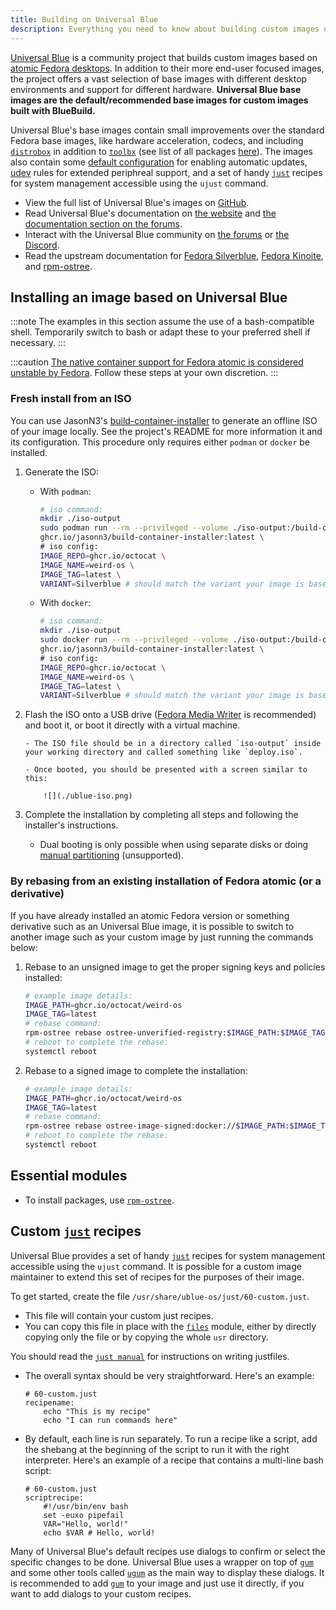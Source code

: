 ```yaml
---
title: Building on Universal Blue
description: Everything you need to know about building custom images on Universal Blue
---
```


[Universal Blue](https://universal-blue.org/) is a community project that builds custom images based on [atomic Fedora desktops](https://fedoraproject.org/atomic-desktops/). In addition to their more end-user focused images, the project offers a vast selection of base images with different desktop environments and support for different hardware. **Universal Blue base images are the default/recommended base images for custom images built with BlueBuild.**

Universal Blue's base images contain small improvements over the standard Fedora base images, like hardware acceleration, codecs, and including [`distrobox`](https://distrobox.it/) in addition to [`toolbx`](https://containertoolbx.org/) (see list of all packages [here](https://github.com/ublue-os/main/blob/main/packages.json)). The images also contain some [default configuration](https://github.com/ublue-os/config) for enabling automatic updates, [udev](https://en.wikipedia.org/wiki/Udev) rules for extended periphreal support, and a set of handy [`just`](https://just.systems/) recipes for system management accessible using the `ujust` command.

-   View the full list of Universal Blue's images on [GitHub](https://github.com/orgs/ublue-os/packages).
-   Read Universal Blue's documentation on [the website](https://universal-blue.org/introduction/) and [the documentation section on the forums](https://universal-blue.discourse.group/docs).
-   Interact with the Universal Blue community on [the forums](https://universal-blue.discourse.group/) or [the Discord](https://discord.gg/WEu6BdFEtp).
-   Read the upstream documentation for [Fedora Silverblue](https://docs.fedoraproject.org/en-US/fedora-silverblue/), [Fedora Kinoite](https://docs.fedoraproject.org/en-US/fedora-kinoite/), and [rpm-ostree](https://coreos.github.io/rpm-ostree/).

## Installing an image based on Universal Blue

:::note
The examples in this section assume the use of a bash-compatible shell. Temporarily switch to bash or adapt these to your preferred shell if necessary.
:::

:::caution
[The native container support for Fedora atomic is considered unstable by Fedora](https://www.fedoraproject.org/wiki/Changes/OstreeNativeContainerStable). Follow these steps at your own discretion.
:::

### Fresh install from an ISO

You can use JasonN3's [build-container-installer](https://github.com/JasonN3/build-container-installer) to generate an offline ISO of your image locally. See the project's README for more information it and its configuration. This procedure only requires either `podman` or `docker` be installed.

1.  Generate the ISO:

    -   With `podman`:

        ```bash
        # iso command:
        mkdir ./iso-output
        sudo podman run --rm --privileged --volume ./iso-output:/build-container-installer/build --security-opt label=disable --pull=newer \
        ghcr.io/jasonn3/build-container-installer:latest \
        # iso config:
        IMAGE_REPO=ghcr.io/octocat \
        IMAGE_NAME=weird-os \
        IMAGE_TAG=latest \
        VARIANT=Silverblue # should match the variant your image is based on
        ```

    -   With `docker`:

        ```bash
        # iso command:
        mkdir ./iso-output
        sudo docker run --rm --privileged --volume ./iso-output:/build-container-installer/build --pull=always \
        ghcr.io/jasonn3/build-container-installer:latest \
        # iso config:
        IMAGE_REPO=ghcr.io/octocat \
        IMAGE_NAME=weird-os \
        IMAGE_TAG=latest \
        VARIANT=Silverblue # should match the variant your image is based on
        ```

2.  Flash the ISO onto a USB drive ([Fedora Media Writer](https://www.fedoraproject.org/en/workstation/download) is recommended) and boot it, or boot it directly with a virtual machine.

        - The ISO file should be in a directory called `iso-output` inside your working directory and called something like `deploy.iso`.

        - Once booted, you should be presented with a screen similar to this:

            ![](./ublue-iso.png)

3.  Complete the installation by completing all steps and following the installer's instructions.

    -   Dual booting is only possible when using separate disks or doing [manual partitioning](https://docs.fedoraproject.org/en-US/fedora-silverblue/installation/#manual-partition) (unsupported).

### By rebasing from an existing installation of Fedora atomic (or a derivative)

If you have already installed an atomic Fedora version or something derivative such as an Universal Blue image, it is possible to switch to another image such as your custom image by just running the commands below:

1. Rebase to an unsigned image to get the proper signing keys and policies installed:

    ```bash
    # example image details:
    IMAGE_PATH=ghcr.io/octocat/weird-os
    IMAGE_TAG=latest
    # rebase command:
    rpm-ostree rebase ostree-unverified-registry:$IMAGE_PATH:$IMAGE_TAG
    # reboot to complete the rebase:
    systemctl reboot
    ```

2. Rebase to a signed image to complete the installation:

    ```bash
    # example image details:
    IMAGE_PATH=ghcr.io/octocat/weird-os
    IMAGE_TAG=latest
    # rebase command:
    rpm-ostree rebase ostree-image-signed:docker://$IMAGE_PATH:$IMAGE_TAG
    # reboot to complete the rebase:
    systemctl reboot
    ```

## Essential modules

-   To install packages, use [`rpm-ostree`](/reference/modules/rpm-ostree/).

## Custom [`just`](https://just.systems/) recipes

Universal Blue provides a set of handy [`just`](https://just.systems/) recipes for system management accessible using the `ujust` command. It is possible for a custom image maintainer to extend this set of recipes for the purposes of their image.

To get started, create the file `/usr/share/ublue-os/just/60-custom.just`.

-   This file will contain your custom just recipes.
-   You can copy this file in place with the [`files`](/reference/modules/files/) module, either by directly copying only the file or by copying the whole `usr` directory.

You should read the [`just manual`](https://just.systems/man/en/chapter_20.html) for instructions on writing justfiles.

-   The overall syntax should be very straightforward. Here's an example:

    ```justfile
    # 60-custom.just
    recipename:
        echo "This is my recipe"
        echo "I can run commands here"
    ```

-   By default, each line is run separately. To run a recipe like a script, add the shebang at the beginning of the script to run it with the right interpreter. Here's an example of a recipe that contains a multi-line bash script:
    ```justfile
    # 60-custom.just
    scriptrecipe:
        #!/usr/bin/env bash
        set -euxo pipefail
        VAR="Hello, world!"
        echo $VAR # Hello, world!
    ```

Many of Universal Blue's default recipes use dialogs to confirm or select the specific changes to be done. Universal Blue uses a wrapper on top of [`gum`](https://github.com/charmbracelet/gum) and some other tools called [`ugum`](https://github.com/ublue-os/config/blob/main/build/ublue-os-just/ugum) as the main way to display these dialogs. It is recommended to add [`gum`](https://github.com/charmbracelet/gum) to your image and just use it directly, if you want to add dialogs to your custom recipes.

